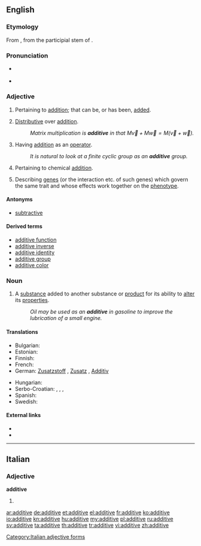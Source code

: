 ==English==

===Etymology===
From {{etyl|LL.}} {{term|additivus}}, from the participial stem of {{etyl|la}} {{term|addere||to add}}.

===Pronunciation===
* {{a|UK}} {{IPA|/ˈadɪtɪv/}}
* {{a|US}} {{IPA|/ˈæɾətɪv/|/ˈæɾəɾɪv/}}

===Adjective===
{{en-adj}}

# {{mathematics}} Pertaining to [[addition]]; that can be, or has been, [[added]].
# {{mathematics|of a [[function]], etc.}} [[distributive#English|Distributive]] over [[addition]].
#: ''Matrix multiplication is '''additive''' in that <math>M\vec v+M\vec w=M(\vec v+\vec w)</math>.''
# {{algebra}} Having [[addition]] as an [[operator]]. 
#: ''It is natural to look at a finite cyclic group as an '''additive''' group.''
# {{chemistry}} Pertaining to chemical [[addition]].
# {{genetics}} Describing [[gene]]s (or the interaction etc. of such genes) which govern the same trait and whose effects work together on the [[phenotype]].

====Antonyms====
* [[subtractive]]

====Derived terms====
* [[additive function]]
* [[additive inverse]]
* [[additive identity]]
* [[additive group]]
* [[additive color]]

===Noun===
{{en-noun}}

# A [[substance]] added to another substance or [[product]] for its ability to [[alter]] its [[properties]].
#: ''Oil may be used as an '''additive''' in gasoline to improve the lubrication of a small engine.''

====Translations====
{{trans-top|substance altering another substance}}
* Bulgarian: {{t|bg|добавка}}
* Estonian: {{t|et|lisaaine}}
* Finnish: {{t-|fi|lisäaine}}
* French: {{t+|fr|additif}}
* German: [[Zusatzstoff]] {{m}}, [[Zusatz]] {{m}}, [[Additiv]] {{n}}
{{trans-mid}}
* Hungarian: {{t|hu|adalék}}
* Serbo-Croatian: {{t|sh|aditiv|xs=Serbo-Croatian}}, {{t|sh|dodatak|xs=Serbo-Croatian}}, {{t|sh|primjesa|xs=Serbo-Croatian}}, {{t|sh|pridodatak|xs=Serbo-Croatian}}
* Spanish: {{t|es|aditivo|m}}
* Swedish: {{t|sv|tillsats|c}}
{{trans-bottom}}

====External links====
* {{R:Webster 1913}}
* {{R:Century 1911}}

----

==Italian==

===Adjective===
'''additive''' {{f}}

# {{form of|feminine plural form|additivo|lang=it}}

[[Category:Italian adjective forms]]

[[ar:additive]]
[[de:additive]]
[[et:additive]]
[[el:additive]]
[[fr:additive]]
[[ko:additive]]
[[io:additive]]
[[kn:additive]]
[[hu:additive]]
[[my:additive]]
[[pl:additive]]
[[ru:additive]]
[[sv:additive]]
[[ta:additive]]
[[th:additive]]
[[tr:additive]]
[[vi:additive]]
[[zh:additive]]